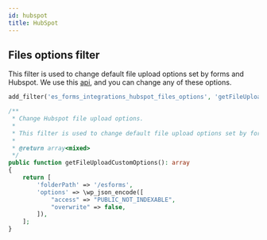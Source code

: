 ```yaml
---
id: hubspot
title: HubSpot
---
```



## Files options filter
This filter is used to change default file upload options set by forms and Hubspot. We use this [api](https://legacydocs.hubspot.com/docs/methods/files/v3/upload_new_file), and you can change any of these options.

```php
add_filter('es_forms_integrations_hubspot_files_options', 'getFileUploadCustomOptions');

/**
 * Change Hubspot file upload options.
 *
 * This filter is used to change default file upload options set by forms and Hubspot. We use this [api](https://legacydocs.hubspot.com/docs/methods/files/v3/upload_new_file), and you can change any of these options.
 *
 * @return array<mixed>
 */
public function getFileUploadCustomOptions(): array
{
	return [
		'folderPath' => '/esforms',
		'options' => \wp_json_encode([
			"access" => "PUBLIC_NOT_INDEXABLE",
			"overwrite" => false,
		]),
	];
}
```

<IntegrationFilters name="HubSpot" filter="hubspot" />

